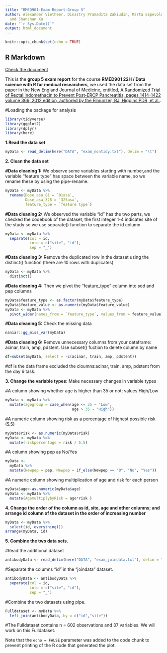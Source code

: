 ```yaml
---
title: "RMED901-Exam Report-Group 5"
author: Alexander Vietheer, Dinastry Pramadita Zakiudin, Marta Espevold Hjelmeland
  and Shanshan Xu
date: "`r Sys.Date()`"
output: html_document
---
```


```r
knitr::opts_chunk$set(echo = TRUE)
```

## R Markdown
[Check the document](https://mitt.uib.no/groups/68014/files/folder/DATA?preview=4450357)

This is the **group 5 exam report** for the course **RMED901 22H / Data science with R for medical researchers**, we used the data set from the paper in the New England Journal of Medicine, entitled, [A Randomized Trial of Rectal Indomethacin to Prevent Post-ERCP Pancreatitis, pages 1414-1422 volume 366, 2012 edition, authored by the Elmunzer, BJ, Higgins PDR, et al.](https://www.nejm.org/doi/full/10.1056/NEJMoa1111103). 



#Loading the package for analysis
```r
library(tidyverse)
library(ggplot2)
library(dplyr)
library(here)
```
**1.Read the data set**
```r
myData <- read_delim(here("DATA", "exam_nontidy.txt"), delim = "\t")
```
**2. Clean the data set**

**#Data cleaning 1:** We observe some variables starting with number,and the variable "feature type" has space between the variable name, so we rename these by using the pipe-rename.
```r
myData <- myData %>% 
  rename(Dose_asa_81 = `81asa`,
         Dose_asa_325 = `325asa`,
         feature_type = `feature type`)
```
**#Data cleaning 2:** We observed the variable "id" has the two parts, we checked the codebook of the dataset, the first integer 1-4 indicates site of the study so we use separate() function to separate the id column
```r
myData <- myData %>% 
  separate(col = id, 
           into = c("site", "id"), 
           sep = "_")
```
**#Data cleaning 3:** Remove the duplicated row in the dataset using the distinct() function (there are 10 rows with duplicates)
```r
myData <- myData %>% 
  distinct()
```
**#Data cleaning 4:** Then we pivot the "feature_type" column into sod and pep columns
```r
myData$feature_type <- as.factor(myData$feature_type)
myData$feature_value <- as.numeric(myData$feature_value)
myData <- myData %>% 
  pivot_wider(names_from = `feature_type`, values_from = feature_value)
```
**#Data cleaning 5:** Check the missing data
```r
naniar::gg_miss_var(myData) 
```

**#Data cleaning 6:** Remove unnecessary columns from your dataframe: acinar, train, amp, pdstent. Use subset() fuction to delete column by name
```r
df=subset(myData, select = -c(acinar, train, amp, pdstent))
```

#df is the data frame excluded the cloumns:acinar, train, amp, pdstent from the day 6 task.

**3. Change the variable types:** Make necessary changes in variable types

#A column showing whether age is higher than 35 or not: values High/Low
```r
myData <- myData %>% 
  mutate(agegroup = case_when(age <= 35 ~ "Low",
                              age > 35 ~ "High"))
```
#A numeric column showing risk as a percentage of highest possible risk (5.5)
```r
myData$risk <- as.numeric(myData$risk)
myData <- myData %>% 
  mutate(riskpercentage = risk / 5.5)
```
#A column showing pep as No/Yes
```r
myData <- 
  myData %>% 
  mutate(Newpep = pep, Newpep = if_else(Newpep == "0", "No", "Yes"))
```
#A numeric column showing multiplication of age and risk for each person
```r
myData$age<-as.numeric(myData$age)
myData <- myData %>% 
  mutate(AgemultiplybyRisk = age*risk )
```
**4. Change the order of the column as id, site, age and other columns; and arrange id column of the dataset in the order of increasing number**
```r
myData <- myData %>% 
  select(id, everything())
arrange(myData, id)
```
**5. Combine the two data sets.**

#Read the additional dataset
```r
antibodyData <- read_delim(here("DATA", "exam_joindata.txt"), delim = "\t")
```
#Separate the columns "id" in the "joindata" dataset.
```r
antibodyData <- antibodyData %>% 
  separate(col = id, 
           into = c("site", "id"), 
           sep = "_")
```
#Combine the two datasets using pipe.
```r
Fulldataset <- myData %>% 
  left_join(antibodyData, by = c("id","site"))
```
#The Fulldataset contains n = 602 observations and 37 variables. We will work on this Fulldataset.






Note that the `echo = FALSE` parameter was added to the code chunk to prevent printing of the R code that generated the plot.
